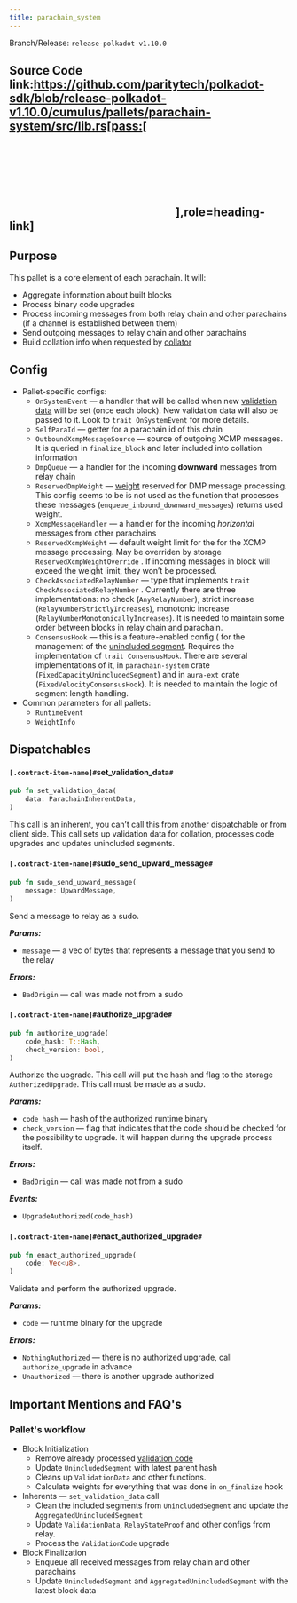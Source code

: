 ```yaml
---
title: parachain_system
---
```


Branch/Release: `release-polkadot-v1.10.0`

## Source Code link:https://github.com/paritytech/polkadot-sdk/blob/release-polkadot-v1.10.0/cumulus/pallets/parachain-system/src/lib.rs[pass:[<svg class="icon"><use href="#github-icon"/></svg>],role=heading-link]

## Purpose

This pallet is a core element of each parachain. It will:

* Aggregate information about built blocks
* Process binary code upgrades
* Process incoming messages from both relay chain and other parachains (if a channel is established between them)
* Send outgoing messages to relay chain and other parachains
* Build collation info when requested by [collator](/substrate-runtimes/2.0.2/glossary#collator)

## Config

* Pallet-specific configs:
  * `OnSystemEvent` — a handler that will be called when new [validation data](/substrate-runtimes/2.0.2/glossary#validation-data) will be set (once each block). New validation data will also be passed to it. Look to `trait OnSystemEvent` for more details.
  * `SelfParaId` — getter for a parachain id of this chain
  * `OutboundXcmpMessageSource` — source of  outgoing XCMP messages. It is queried in `finalize_block` and later included into collation information
  * `DmpQueue` — a handler for the incoming **downward** messages from relay chain
  * `ReservedDmpWeight` — [weight](/substrate-runtimes/2.0.2/glossary#weight) reserved for DMP message processing. This config seems to be is not used as the function that processes these messages (`enqueue_inbound_downward_messages`) returns used weight.
  * `XcmpMessageHandler` — a handler for the incoming _horizontal_ messages from other parachains
  * `ReservedXcmpWeight` — default weight limit for the for the XCMP message processing. May be overriden by storage `ReservedXcmpWeightOverride` . If incoming messages in block will exceed the weight limit, they won’t be processed.
  * `CheckAssociatedRelayNumber` — type that implements `trait CheckAssociatedRelayNumber` . Currently there are three implementations: no check (`AnyRelayNumber`), strict increase (`RelayNumberStrictlyIncreases`), monotonic increase (`RelayNumberMonotonicallyIncreases`). It is needed to maintain some order between blocks in relay chain and parachain.
  * `ConsensusHook` — this is a feature-enabled config ( for the management of the [unincluded segment](/substrate-runtimes/2.0.2/glossary#unincluded-segment). Requires the implementation of `trait ConsensusHook`. There are several implementations of it, in `parachain-system` crate (`FixedCapacityUnincludedSegment`) and in `aura-ext` crate (`FixedVelocityConsensusHook`). It is needed to maintain the logic of segment length handling.
* Common parameters for all pallets:
  * `RuntimeEvent`
  * `WeightInfo`

## Dispatchables

#### `[.contract-item-name]#`set_validation_data`#`
```rust
pub fn set_validation_data(
    data: ParachainInherentData,
)
```
This call is an inherent, you can’t call this from another dispatchable or from client side. This call sets up validation data for collation, processes code upgrades and updates unincluded segments.

#### `[.contract-item-name]#`sudo_send_upward_message`#`
```rust
pub fn sudo_send_upward_message(
    message: UpwardMessage,
)
```
Send a message to relay as a sudo.

***Params:***

* `message` — a vec of bytes that represents a message that you send to the relay

***Errors:***

* `BadOrigin` — call was made not from a sudo

#### `[.contract-item-name]#`authorize_upgrade`#`
```rust
pub fn authorize_upgrade(
    code_hash: T::Hash,
    check_version: bool,
)
```

Authorize the upgrade. This call will put the hash and flag to the storage `AuthorizedUpgrade`. This call must be made as a sudo.

***Params:***

* `code_hash` — hash of the authorized runtime binary
* `check_version` — flag that indicates that the code should be checked for the possibility to upgrade. It will happen during the upgrade process itself.

***Errors:***

* `BadOrigin` — call was made not from a sudo

***Events:***

* `UpgradeAuthorized(code_hash)`

#### `[.contract-item-name]#`enact_authorized_upgrade`#`
```rust
pub fn enact_authorized_upgrade(
    code: Vec<u8>,
)
```

Validate and perform the authorized upgrade.

***Params:***

* `code` — runtime binary for the upgrade

***Errors:***

* `NothingAuthorized` — there is no authorized upgrade, call `authorize_upgrade` in advance
* `Unauthorized` — there is another upgrade authorized

## Important Mentions and FAQ's

### Pallet's workflow

* Block Initialization
  * Remove already processed [validation code](/substrate-runtimes/2.0.2/glossary#validation-code)
  * Update `UnincludedSegment` with latest parent hash
  * Cleans up `ValidationData` and other functions.
  * Calculate weights for everything that was done in `on_finalize` hook
* Inherents — `set_validation_data` call
  * Clean the included segments from `UnincludedSegment` and update the `AggregatedUnincludedSegment`
  * Update `ValidationData`, `RelayStateProof` and other configs from relay.
  * Process the `ValidationCode` upgrade
* Block Finalization
  * Enqueue all received messages from relay chain and other parachains
  * Update `UnincludedSegment` and `AggregatedUnincludedSegment` with the latest block data
